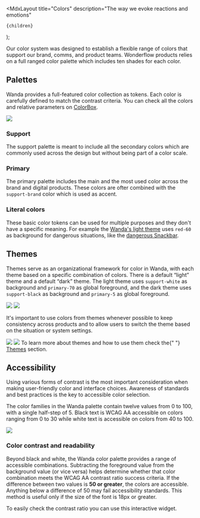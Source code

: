 
  <MdxLayout
    title="Colors"
    description="The way we evoke reactions and emotions"
  >
    {children}
  </MdxLayout>
);

Our color system was designed to establish a flexible range of colors that support our brand, comms, and product teams. Wonderflow products relies on a full ranged color palette which includes ten shades for each color.

## Palettes

Wanda provides a full-featured color collection as tokens. Each color is carefully defined to match the contrast criteria. You can check all the colors and relative parameters on [ColorBox][colorbox-url].

<Zoomer>
  <img loading="lazy" decoding="async" src="/design/colors/colors.webp" />
</Zoomer>

### Support

The support palette is meant to include all the secondary colors which are commonly used across the design but without being part of a color scale.

<Stack direction="row" columnGap={16} rowGap={32} wrap>
  <ColorPalette colors={tkns.color.support} id="support" />
</Stack>

### Primary

The primary palette includes the main and the most used color across the brand and digital products. These colors are ofter combined with the `support-brand` color which is used as accent.

<Stack direction="row" columnGap={16} rowGap={32} wrap>
  <ColorPalette colors={tkns.color.primary} id="primary" />
</Stack>

### Literal colors

These basic color tokens can be used for multiple purposes and they don't have a specific meaning. For example the [Wanda's light theme](/develop/themes/) uses `red-60` as background for dangerous situations, like the [dangerous Snackbar](/develop/components/snackbar/#types-of-message).

<Stack rowGap={48}>
  <Stack direction="row" columnGap={24} rowGap={32} wrap>
    <ColorPalette colors={tkns.color.red} title="Red" />
    <ColorPalette colors={tkns.color.green} title="Green" />
    <ColorPalette colors={tkns.color.blue} title="Blue" />
  </Stack>
  <Stack direction="row" columnGap={24} rowGap={32} wrap>
    <ColorPalette colors={tkns.color.purple} title="Purple" />
    <ColorPalette colors={tkns.color.yellow} title="Yellow" />
    <ColorPalette colors={tkns.color.cyan} title="Cyan" />
  </Stack>
</Stack>

## Themes

Themes serve as an organizational framework for color in Wanda, with each theme based on a specific combination of colors. There is a default “light” theme and a default “dark” theme. The light theme uses `support-white` as background and `primary-70` as global foreground, and the dark theme uses `support-black` as background and `primary-5` as global foreground.

<Stack direction="row" columnGap={24}>
  <Zoomer>
    <img loading="lazy" decoding="async" src="/design/colors/light.webp" />
  </Zoomer>
  <Zoomer>
    <img loading="lazy" decoding="async" src="/design/colors/dark.webp" />
  </Zoomer>
</Stack>

It's important to use colors from themes whenever possible to keep consistency across products and to allow users to switch the theme based on the situation or system settings.

<Stack direction="row" columnGap={24}>
  <Zoomer>
    <img loading="lazy" decoding="async" src="/design/colors/light-ex.webp" />
  </Zoomer>
  <Zoomer>
    <img loading="lazy" decoding="async" src="/design/colors/dark-ex.webp" />
  </Zoomer>
</Stack>

<Snackbar kind="info" title="Learn more">
  To learn more about themes and how to use them check the{" "}
  <a href="/develop/themes/">Themes</a> section.
</Snackbar>

## Accessibility

Using various forms of contrast is the most important consideration when making user-friendly color and interface choices. Awareness of standards and best practices is the key to accessible color selection.

The color families in the Wanda palette contain twelve values from 0 to 100, with a single half-step of 5. Black text is WCAG AA accessible on colors ranging from 0 to 30 while white text is accessible on colors from 40 to 100.

![](/design/colors/contrast-scale.svg)

### Color contrast and readability

Beyond black and white, the Wanda color palette provides a range of accessible combinations. Subtracting the foreground value from the background value (or vice versa) helps determine whether that color combination meets the WCAG AA contrast ratio success criteria. If the difference between two values is **50 or greater**, the colors are accessible. Anything below a difference of 50 may fail accessibility standards. This method is useful only if the size of the font is 18px or greater.

To easily check the contrast ratio you can use this interactive widget.

<ContrastCalc />

[colorbox-url]: https://colorbox.io/?c0=%26p%24s%24%3D11%26p%24h%24st%24%3D220%26p%24h%24e%24%3D220%26p%24h%24c%24%3Deqo%26p%24sa%24st%24%3D0.09%26p%24sa%24e%24%3D1%26p%24sa%24r%24%3D0.2%26p%24sa%24c%24%3Deqo%26p%24b%24st%24%3D0.97%26p%24b%24e%24%3D0.06%26p%24b%24c%24%3Dl%26o%24n%24%3DPrimary%26o%24ro%24%3Dcw%26o%24ms%24%3D0%26o%24minorStep%24%3D1&c1=%26p%24s%24%3D11%26p%24h%24st%24%3D354%26p%24h%24e%24%3D350%26p%24h%24c%24%3Deqo%26p%24sa%24st%24%3D0.19%26p%24sa%24e%24%3D1.5%26p%24sa%24r%24%3D0.9%26p%24sa%24c%24%3Deqo%26p%24b%24st%24%3D1.12%26p%24b%24e%24%3D0.1%26p%24b%24c%24%3Dl%26o%24n%24%3DSemantic+Danger%26o%24ro%24%3Dccw%26o%24ms%24%3D0%26o%24minorStep%24%3D1&c2=%26p%24s%24%3D11%26p%24h%24st%24%3D195%26p%24h%24e%24%3D223%26p%24h%24c%24%3Deqo%26p%24sa%24st%24%3D0.16%26p%24sa%24e%24%3D1%26p%24sa%24r%24%3D1.1%26p%24sa%24c%24%3Deqo%26p%24b%24st%24%3D1.1%26p%24b%24e%24%3D0.15%26p%24b%24c%24%3Dl%26o%24n%24%3DSemantic+Info%26o%24ro%24%3Dcw%26o%24ms%24%3D0%26o%24minorStep%24%3D1&c3=%26p%24s%24%3D11%26p%24h%24st%24%3D144%26p%24h%24e%24%3D176%26p%24h%24c%24%3Deqi%26p%24sa%24st%24%3D0.16%26p%24sa%24e%24%3D0.97%26p%24sa%24r%24%3D1.3%26p%24sa%24c%24%3Deqo%26p%24b%24st%24%3D1.04%26p%24b%24e%24%3D0.07%26p%24b%24c%24%3Dl%26o%24n%24%3DSemantic+Positive%26o%24ro%24%3Dcw%26o%24ms%24%3D0%26o%24minorStep%24%3D1&c4=%26p%24s%24%3D11%26p%24h%24st%24%3D37%26p%24h%24e%24%3D21%26p%24h%24c%24%3Deqo%26p%24sa%24st%24%3D0.4%26p%24sa%24e%24%3D1.5%26p%24sa%24r%24%3D0.8%26p%24sa%24c%24%3Deqo%26p%24b%24st%24%3D1.15%26p%24b%24e%24%3D0.2%26p%24b%24c%24%3Dl%26o%24n%24%3DSemantic+Warning%26o%24ro%24%3Dccw%26o%24ms%24%3D0%26o%24minorStep%24%3D1&c5=%26p%24s%24%3D11%26p%24h%24st%24%3D298%26p%24h%24e%24%3D298%26p%24h%24c%24%3Deqo%26p%24sa%24st%24%3D0.14%26p%24sa%24e%24%3D1%26p%24sa%24r%24%3D0.6%26p%24sa%24c%24%3Deqo%26p%24b%24st%24%3D1.04%26p%24b%24e%24%3D0.17%26p%24b%24c%24%3Dl%26o%24n%24%3DSupport+Purple%26o%24ro%24%3Dcw%26o%24ms%24%3D0%26o%24minorStep%24%3D1&c6=%26p%24s%24%3D11%26p%24h%24st%24%3D187%26p%24h%24e%24%3D187%26p%24h%24c%24%3Deco%26p%24sa%24st%24%3D0.1%26p%24sa%24e%24%3D1%26p%24sa%24r%24%3D0.8%26p%24sa%24c%24%3Dequo%26p%24b%24st%24%3D1%26p%24b%24e%24%3D0.09%26p%24b%24c%24%3Dl%26o%24n%24%3DSupport+Cyan%26o%24ro%24%3Dcw%26o%24ms%24%3D0%26o%24minorStep%24%3D1
